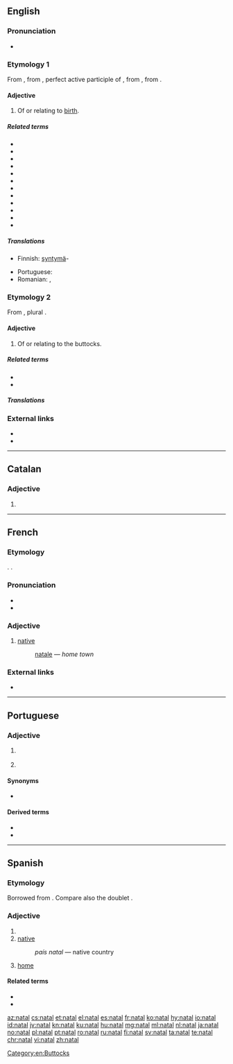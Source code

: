 {{also|Natal|nätäl'}}
==English==

===Pronunciation===
* {{rhymes|eɪtəl|lang=en}}

===Etymology 1===
{{PIE root|en|ǵenh₁}}
From {{etyl|la|en}} {{m|la|nātālis||natal}}, from {{m|la|nātus}}, perfect active participle of {{m|la|nāscor||I am born}}, from {{m|la|gnāscor}}, from {{etyl|ine-pro|en}} {{m|ine-pro|*ǵenh₁-}}.

====Adjective====
{{en-adj}}

# Of or relating to [[birth]].

=====Related terms=====
* {{l|en|antenatal}}
* {{l|en|innate}}
* {{l|en|nascent}}
* {{l|en|native}}
* {{l|en|nativism}}
* {{l|en|nature}}
* {{l|en|natural}}
* {{l|en|naturism}}
* {{l|en|naturalism}}
* {{l|en|neonatal}}
* {{l|en|prenatal}}
* {{l|en|postnatal}}

=====Translations=====
{{trans-top|Of or relating to birth}}
* Finnish: [[syntymä]]-
{{trans-mid}}
* Portuguese: {{t+|pt|natal}}
* Romanian: {{t+|ro|natal}}, {{t|ro|de naștere}}
{{trans-bottom}}

===Etymology 2===
From {{etyl|la|en}} {{m|la|natis||rump}}, plural {{m|la|nates|}}.

====Adjective====
{{en-adj}}

# Of or relating to the buttocks.

=====Related terms=====
* {{l|en|nates}}
* {{l|en|natiform}}

=====Translations=====
{{trans-top|Of or relating to the buttocks}}
{{trans-mid}}
{{trans-bottom}}

===External links===
* {{R:Webster 1913}}
* {{R:Century 1911}}

[[Category:en:Buttocks]]

----

==Catalan==

===Adjective===
{{ca-adj|mf}}

# {{l|en|natal}}
----

==French==

===Etymology===
{{borrowing|la|nātālis|lang=fr}}. {{doublet|Noël|lang=fr}}.

===Pronunciation===
* {{audio|Fr-natal.ogg|audio|lang=fr}}
* {{IPA|/na.tal/|lang=fr}}

===Adjective===
{{fr-adj|mpl=nataux|fpl=natales}}

# [[native#English|native]]
#: {{l|fr|ville}} [[natale]]&nbsp;— ''home town''

===External links===
* {{R:TLFi}}

----

==Portuguese==

===Adjective===
{{pt-adj|nata|l}}

# {{l|en|natal}} {{gloss|of or relating to birth}}
# {{l|en|native}} {{gloss|relating to the place where one was born}}

====Synonyms====
* {{sense|natal}} {{l|pt|natalício}}

====Derived terms====
* {{l|pt|terra natal}}
* {{l|pt|páis natal}}

----

==Spanish==

===Etymology===
Borrowed from {{etyl|la|es}} {{m|la|nātālis||natal}}. Compare also the doublet {{m|es|nadal}}.

===Adjective===
{{es-adj|pl=natales}}

# {{l|en|natal}}
# [[native]]
#: ''país natal'' &mdash; native country
# [[home]]

====Related terms====
* {{l|es|nativo}}
* {{l|es|nacer}}

[[az:natal]]
[[cs:natal]]
[[et:natal]]
[[el:natal]]
[[es:natal]]
[[fr:natal]]
[[ko:natal]]
[[hy:natal]]
[[io:natal]]
[[id:natal]]
[[jv:natal]]
[[kn:natal]]
[[ku:natal]]
[[hu:natal]]
[[mg:natal]]
[[ml:natal]]
[[nl:natal]]
[[ja:natal]]
[[no:natal]]
[[pl:natal]]
[[pt:natal]]
[[ro:natal]]
[[ru:natal]]
[[fi:natal]]
[[sv:natal]]
[[ta:natal]]
[[te:natal]]
[[chr:natal]]
[[vi:natal]]
[[zh:natal]]